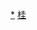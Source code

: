 <div style="position: relative" class="center">
{{Image label begin|image=Administrative Division Nanning.png|width={{{1|610}}}|link=}} 
{{Image label|x=1030|y=1030|scale={{{1|610}}}/2040|text=[[兴宁区|<span style="color: black;">'''兴宁区'''</span>]]}}
{{Image label|x=1160|y=1160|scale={{{1|610}}}/2040|text=[[青秀区|<span style="color: black;">'''青秀区'''</span>]]}}
{{Image label|x=720|y=1330|scale={{{1|610}}}/2040|text=[[江南区 (南宁市)|<span style="color: black;">'''江南区'''</span>]]}}
{{Image label|x=610|y=1070|scale={{{1|610}}}/2040|text=[[西乡塘区|<span style="color: black;">'''西乡塘区'''</span>]]}}
{{Image label|x=910|y=1410|scale={{{1|610}}}/2040|text={{vtext|[[良庆区|<span style="color: black;">'''良庆区'''</span>]]}}}}
{{Image label|x=1090|y=1370|scale={{{1|610}}}/2040|text=[[邕宁区|<span style="color: black;">'''邕宁区'''</span>]]}}
{{Image label|x=780|y=760|scale={{{1|610}}}/2040|text=[[武鸣区|<span style="color: black;">'''武鸣区'''</span>]]}}
{{Image label|x=290|y=890|scale={{{1|610}}}/2040|text=[[隆安县|<span style="color: black;">'''隆安县'''</span>]]}}
{{Image label|x=720|y=370|scale={{{1|610}}}/2040|text=[[马山县|<span style="color: black;">'''马山县'''</span>]]}}
{{Image label|x=1120|y=510|scale={{{1|610}}}/2040|text=[[上林县|<span style="color: black;">'''上林县'''</span>]]}}
{{Image label|x=1370|y=840|scale={{{1|610}}}/2040|text=[[宾阳县|<span style="color: black;">'''宾阳县'''</span>]]}}
{{Image label|x=1590|y=1200|scale={{{1|610}}}/2040|text=[[横州市|<span style="color: black;">'''横州市'''</span>]]}}
</div>
<noinclude>
[[Category:南宁行政区划|*]]
[[Category:中华人民共和国地级行政区划图|桂]]
</noinclude>